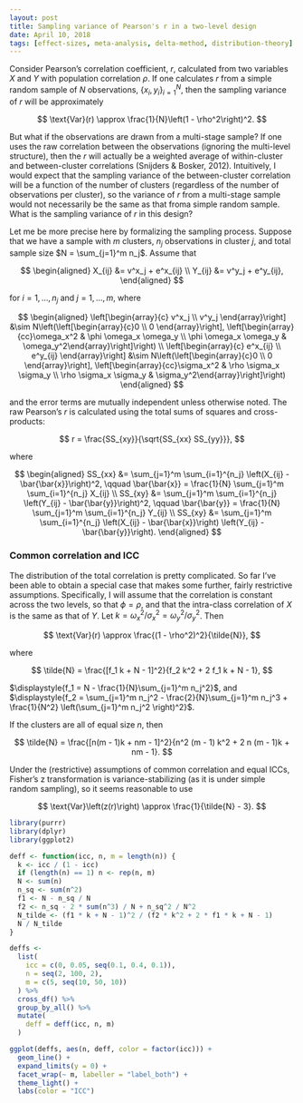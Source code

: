 ```yaml
---
layout: post
title: Sampling variance of Pearson's r in a two-level design
date: April 10, 2018
tags: [effect-sizes, meta-analysis, delta-method, distribution-theory]
---
```


Consider Pearson's correlation coefficient, $r$, calculated from two variables $X$ and $Y$ with population correlation $\rho$. If one calculates $r$ from a simple random sample of $N$ observations, $\{x_i, y_i\}_{i=1}^N$, then the sampling variance of $r$ will be approximately

$$
\text{Var}(r) \approx \frac{1}{N}\left(1 - \rho^2\right)^2.
$$

But what if the observations are drawn from a multi-stage sample? If one uses the raw correlation between the observations (ignoring the multi-level structure), then the $r$ will actually be a weighted average of within-cluster and between-cluster correlations (Snijders & Bosker, 2012). Intuitively, I would expect that the sampling variance of the between-cluster correlation will be a function of the number of clusters (regardless of the number of observations per cluster), so the variance of $r$ from a multi-stage sample would not necessarily be the same as that froma  simple random sample. What is the sampling variance of $r$ in this design?

Let me be more precise here by formalizing the sampling process. Suppose that we have a sample with $m$ clusters, $n_j$ observations in cluster $j$, and total sample size $N = \sum_{j=1}^m n_j$. Assume that 

$$
\begin{aligned}
X_{ij} &= v^x_j + e^x_{ij} \\
Y_{ij} &= v^y_j + e^y_{ij},
\end{aligned}
$$

for $i=1,...,n_j$ and $j=1,...,m$, where

$$
\begin{aligned}
\left[\begin{array}{c} v^x_j \\ v^y_j \end{array}\right] &\sim N\left(\left[\begin{array}{c}0 \\ 0 \end{array}\right], \left[\begin{array}{cc}\omega_x^2 & \phi \omega_x \omega_y \\ \phi \omega_x \omega_y & \omega_y^2\end{array}\right]\right) \\ 
\left[\begin{array}{c} e^x_{ij} \\ e^y_{ij} \end{array}\right] &\sim N\left(\left[\begin{array}{c}0 \\ 0 \end{array}\right], \left[\begin{array}{cc}\sigma_x^2 & \rho \sigma_x \sigma_y \\ \rho \sigma_x \sigma_y & \sigma_y^2\end{array}\right]\right)
\end{aligned}
$$

and the error terms are mutually independent unless otherwise noted. The raw Pearson's $r$ is calculated using the total sums of squares and cross-products:

$$
r = \frac{SS_{xy}}{\sqrt{SS_{xx} SS_{yy}}},
$$

where 

$$
\begin{aligned}
SS_{xx} &= \sum_{j=1}^m \sum_{i=1}^{n_j} \left(X_{ij} - \bar{\bar{x}}\right)^2, \qquad \bar{\bar{x}} = \frac{1}{N} \sum_{j=1}^m \sum_{i=1}^{n_j} X_{ij} \\
SS_{xy} &= \sum_{j=1}^m \sum_{i=1}^{n_j} \left(Y_{ij} - \bar{\bar{y}}\right)^2, \qquad \bar{\bar{y}} = \frac{1}{N} \sum_{j=1}^m \sum_{i=1}^{n_j} Y_{ij} \\
SS_{xy} &= \sum_{j=1}^m \sum_{i=1}^{n_j} \left(X_{ij} - \bar{\bar{x}}\right) \left(Y_{ij} - \bar{\bar{y}}\right).
\end{aligned}
$$

### Common correlation and ICC 

The distribution of the total correlation is pretty complicated. So far I've been able to obtain a special case that makes some further, fairly restrictive assumptions. Specifically, I will assume that the correlation is constant across the two levels, so that $\phi = \rho$, and that the intra-class correlation of $X$ is the same as that of $Y$. Let $k = \omega_x^2 / \sigma_x^2 = \omega_y^2 / \sigma_y^2$. Then 

$$
\text{Var}(r) \approx \frac{(1 - \rho^2)^2}{\tilde{N}},
$$

where 

$$
\tilde{N} = \frac{[f_1 k + N - 1]^2}{f_2 k^2 + 2 f_1 k + N - 1},
$$

$\displaystyle{f_1 = N - \frac{1}{N}\sum_{j=1}^m n_j^2}$, and $\displaystyle{f_2 = \sum_{j=1}^m n_j^2 - \frac{2}{N}\sum_{j=1}^m n_j^3 + \frac{1}{N^2} \left(\sum_{j=1}^m n_j^2 \right)^2}$.

If the clusters are all of equal size $n$, then 

$$
\tilde{N} = \frac{[n(m - 1)k + nm - 1]^2}{n^2 (m - 1) k^2 + 2 n (m - 1)k + nm - 1}.
$$

Under the (restrictive) assumptions of common correlation and equal ICCs, Fisher's z transformation is variance-stabilizing (as it is under simple random sampling), so it seems reasonable to use

$$
\text{Var}\left(z(r)\right) \approx \frac{1}{\tilde{N} - 3}.
$$

```r
library(purrr)
library(dplyr)
library(ggplot2)

deff <- function(icc, n, m = length(n)) {
  k <- icc / (1 - icc)
  if (length(n) == 1) n <- rep(n, m)
  N <- sum(n)
  n_sq <- sum(n^2)
  f1 <- N - n_sq / N
  f2 <- n_sq - 2 * sum(n^3) / N + n_sq^2 / N^2
  N_tilde <- (f1 * k + N - 1)^2 / (f2 * k^2 + 2 * f1 * k + N - 1)
  N / N_tilde
}

deffs <- 
  list(
    icc = c(0, 0.05, seq(0.1, 0.4, 0.1)),
    n = seq(2, 100, 2),
    m = c(5, seq(10, 50, 10))
  ) %>%
  cross_df() %>%
  group_by_all() %>%
  mutate(
    deff = deff(icc, n, m)
  )

ggplot(deffs, aes(n, deff, color = factor(icc))) + 
  geom_line() + 
  expand_limits(y = 0) + 
  facet_wrap(~ m, labeller = "label_both") + 
  theme_light() + 
  labs(color = "ICC")
```

